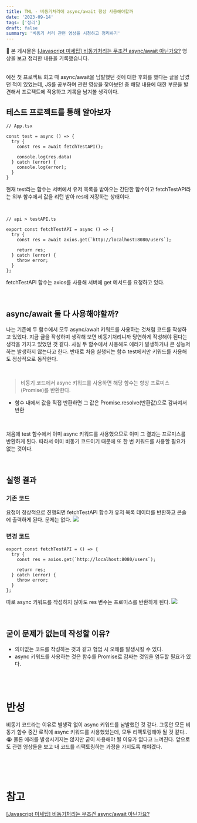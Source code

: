 ```yaml
---
title: TML - 비동기처리에 async/await 항상 사용해야할까 
date: '2023-09-14'
tags: ['정리']
draft: false
summary: '비동기 처리 관련 영상을 시청하고 정리하기'
---
```

📌 본 게시물은 [[Javascript 미세팁] 비동기처리는 무조건 async/await 아닌가요?](https://www.youtube.com/watch?v=Z1zHOh45NDU&list=PLjQV3hketAJmtfUlEiL6Aodbyed6aYnKL) 영상을 보고 정리한 내용을 기록했습니다.

<br/>
예전 첫 프로젝트 회고 때 async/await을 남발했던 것에 대한 후회를 했다는 글을 남겼던 적이 있었는데, JS를 공부하며 관련 영상을 찾아보던 중 해당 내용에 대한 부분을 발견해서 프로젝트에 적용하고 기록을 남겨볼 생각이다.

## 테스트 프로젝트를 통해 알아보자
```
// App.tsx

const test = async () => {
  try {
    const res = await fetchTestAPI();

    console.log(res.data)
  } catch (error) {
    console.log(error);
  }
}
```

현재 test라는 함수는 서버에서 유저 목록을 받아오는 간단한 함수이고 fetchTestAPI라는 외부 함수에서 값을 리턴 받아 res에 저장하는 상태이다.

<br/>

```
// api > testAPI.ts

export const fetchTestAPI = async () => {
  try {
    const res = await axios.get(`http://localhost:8080/users`);

    return res;
  } catch (error) {
    throw error;
  }
};
```
fetchTestAPI 함수는 axios를 사용해 서버에 get 메서드를 요청하고 있다. 

<br/>

## async/await 둘 다 사용해야할까?
나는 기존에 두 함수에서 모두 async/await 키워드를 사용하는 것처럼 코드를 작성하고 있었다. 지금 글을 작성하며 생각해 보면 비동기처리니까 당연하게 작성해야 된다는 생각을 가지고 있었던 것 같다. 사실 두 함수에서 사용해도 에러가 발생하거나 큰 성능저하는 발생하지 않는다고 한다. 반대로 처음 실행되는 함수 test에서만 키워드를 사용해도 정상적으로 동작한다.

<br/>

>  비동기 코드에서 async 키워드를 사용하면 해당 함수는 항상 프로미스(Promise)를 반환한다. 
- 함수 내에서 값을 직접 반환하면 그 값은 Promise.resolve(반환값)으로 감싸져서 반환

<br/>

처음에 test 함수에서 이미 async 키워드를 사용했으므로 이미 그 결과는 프로미스를 반환하게 된다. 따라서 이미 비동기 코드이기 때문에 또 한 번 키워드를 사용할 필요가 없는 것이다.

<br/>

## 실행 결과
### 기존 코드
요청이 정상적으로 진행되면 fetchTestAPI 함수가 유저 목록 데이터를 반환하고 콘솔에 출력하게 된다. 문제는 없다.
![](https://velog.velcdn.com/images/mintmin0320/post/af1cf58d-1ba0-4d26-ab47-d7616fe81099/image.png)

### 변경 코드
```
export const fetchTestAPI = () => {
  try {
    const res = axios.get(`http://localhost:8080/users`);

    return res;
  } catch (error) {
    throw error;
  }
};
```

따로 async 키워드를 작성하지 않아도 res 변수는 프로미스를 반환하게 된다.
![](https://velog.velcdn.com/images/mintmin0320/post/fb2bbb65-2577-4013-b7a3-de48107e1d64/image.png)

<br/>

## 굳이 문제가 없는데 작성할 이유?
- 의미없는 코드를 작성하는 것과 같고 협업 시 오해를 발생시킬 수 있다.
- async 키워드를 사용하는 것은 함수를 Promise로 감싸는 것임을 염두할 필요가 있다.

<br/><br/>

# 반성
비동기 코드라는 이유로 별생각 없이 async 키워드를 남발했던 것 같다. 그동안 모든 비동기 함수 중간 로직에 async 키워드를 사용했었는데, 모두 리팩토링해야 될 것 같다.. 😭 물론 에러를 발생시키지는 않지만 굳이 사용해야 될 이유가 없다고 느껴진다. 앞으로도 관련 영상들을 보고 내 코드를 리팩토링하는 과정을 가지도록 해야겠다.

<br/><br/><br/>

# 참고
[[Javascript 미세팁] 비동기처리는 무조건 async/await 아닌가요?](https://www.youtube.com/watch?v=Z1zHOh45NDU&list=PLjQV3hketAJmtfUlEiL6Aodbyed6aYnKL)